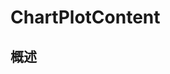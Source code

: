 # ChartPlotContent

<ToBePolishedAfterTranslation />

<OriginalSource
  title="ChartPlotContent"
  url="https://developer.apple.com/documentation/charts/chartplotcontent"
  summary="表示图表绘图区域的视图"
/>

## 概述
